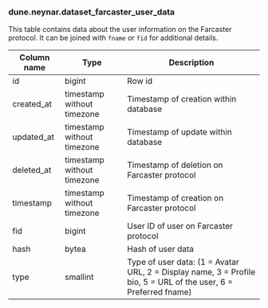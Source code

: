 ### **dune.neynar.dataset_farcaster_user_data**

This table contains data about the user information on the Farcaster protocol. It can be joined with `fname` or `fid` for additional details.

| **Column name**       | **Type**                           | **Description**                                                                                                      |
|-----------------------|------------------------------------|----------------------------------------------------------------------------------------------------------------------|
| id                    | bigint                             | Row id                                                                                                               |
| created\_at            | timestamp without timezone         | Timestamp of creation within database                                                                               |
| updated\_at            | timestamp without timezone         | Timestamp of update within database                                                                                 |
| deleted\_at            | timestamp without timezone         | Timestamp of deletion on Farcaster protocol                                                                         |
| timestamp              | timestamp without timezone         | Timestamp of creation on Farcaster protocol                                                                         |
| fid                    | bigint                             | User ID of user on Farcaster protocol                                                                               |
| hash                   | bytea                              | Hash of user data                                                                                                   |
| type                   | smallint                           | Type of user data: (1 = Avatar URL, 2 = Display name, 3 = Profile bio, 5 = URL of the user, 6 = Preferred fname)    |
